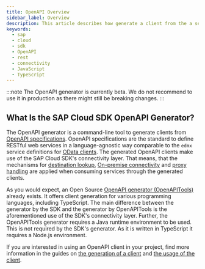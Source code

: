 ```yaml
---
title: OpenAPI Overview
sidebar_label: Overview
description: This article describes how generate a client from the a service definition and how to use the client.
keywords:
  - sap
  - cloud
  - sdk
  - OpenAPI
  - rest
  - connectivity
  - JavaScript
  - TypeScript
---
```



:::note
The OpenAPI generator is currently beta. We do not recommend to use it in production as there might still be breaking changes.
:::

## What Is the SAP Cloud SDK OpenAPI Generator?

The OpenAPI generator is a command-line tool to generate clients from [OpenAPI specifications](https://swagger.io/specification/).
OpenAPI specifications are the standard to define RESTful web services in a language-agnostic way comparable to the `edmx` service definitions for [OData clients](../odata/overview.mdx).
The generated OpenAPI clients make use of the SAP Cloud SDK's connectivity layer.
That means, that the mechanisms for [destination lookup](../connectivity/destination), [On-premise connectivity](../connectivity/on-premise) and [proxy handling](../connectivity/proxy) are applied when consuming services through the generated clients.

As you would expect, an Open Source [OpenAPI generator (OpenAPITools)](https://github.com/OpenAPITools/openapi-generator) already exists.
It offers client generation for various programming languages, including TypeScript.
The main difference between the generator by the SDK and the generator by OpenAPITools is the aforementioned use of the SDK's connectivity layer.
Further, the OpenAPITools generator requires a Java runtime environment to be used.
This is not required by the SDK's generator.
As it is written in TypeScript it requires a Node.js environment.

If you are interested in using an OpenAPI client in your project, find more information in the guides on [the generation of a client](./generate-openapi-client) and [the usage of the client](./execute-openapi-request).
